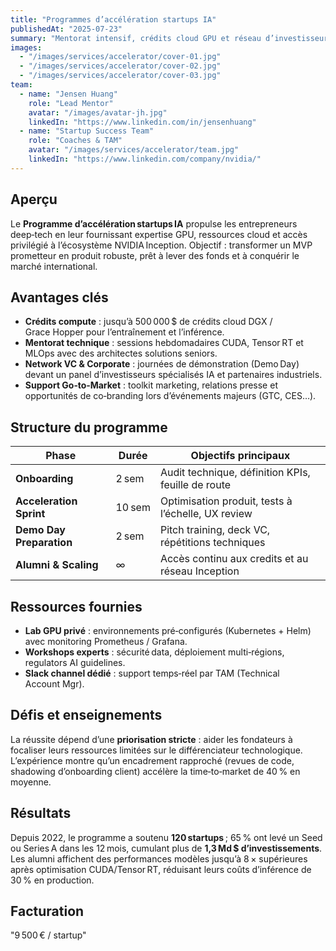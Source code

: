 ---
title: "Programmes d’accélération startups IA"
publishedAt: "2025-07-23"
summary: "Mentorat intensif, crédits cloud GPU et réseau d’investisseurs pour aider les jeunes pousses IA à passer du prototype au produit à l’échelle."
images:
  - "/images/services/accelerator/cover-01.jpg"
  - "/images/services/accelerator/cover-02.jpg"
  - "/images/services/accelerator/cover-03.jpg"
team:
  - name: "Jensen Huang"
    role: "Lead Mentor"
    avatar: "/images/avatar-jh.jpg"
    linkedIn: "https://www.linkedin.com/in/jensenhuang"
  - name: "Startup Success Team"
    role: "Coaches & TAM"
    avatar: "/images/services/accelerator/team.jpg"
    linkedIn: "https://www.linkedin.com/company/nvidia/"
---

## Aperçu

Le **Programme d’accélération startups IA** propulse les entrepreneurs deep‑tech
en leur fournissant expertise GPU, ressources cloud et accès privilégié à
l’écosystème NVIDIA Inception. Objectif : transformer un MVP prometteur en
produit robuste, prêt à lever des fonds et à conquérir le marché international.

## Avantages clés

- **Crédits compute** : jusqu’à 500 000 $ de crédits cloud DGX / Grace Hopper
  pour l’entraînement et l’inférence.
- **Mentorat technique** : sessions hebdomadaires CUDA, Tensor RT et MLOps avec
  des architectes solutions seniors.
- **Network VC & Corporate** : journées de démonstration (Demo Day) devant un
  panel d’investisseurs spécialisés IA et partenaires industriels.
- **Support Go‑to‑Market** : toolkit marketing, relations presse et
  opportunités de co‑branding lors d’événements majeurs (GTC, CES…).

## Structure du programme

| Phase                    | Durée  | Objectifs principaux                               |
| ------------------------ | ------ | -------------------------------------------------- |
| **Onboarding**           | 2 sem  | Audit technique, définition KPIs, feuille de route |
| **Acceleration Sprint**  | 10 sem | Optimisation produit, tests à l’échelle, UX review |
| **Demo Day Preparation** | 2 sem  | Pitch training, deck VC, répétitions techniques    |
| **Alumni & Scaling**     | ∞      | Accès continu aux credits et au réseau Inception   |

## Ressources fournies

- **Lab GPU privé** : environnements pré‑configurés (Kubernetes + Helm) avec
  monitoring Prometheus / Grafana.
- **Workshops experts** : sécurité data, déploiement multi‑régions, regulators
  AI guidelines.
- **Slack channel dédié** : support temps‑réel par TAM (Technical Account Mgr).

## Défis et enseignements

La réussite dépend d’une **priorisation stricte** : aider les fondateurs à
focaliser leurs ressources limitées sur le différenciateur technologique.
L’expérience montre qu’un encadrement rapproché (revues de code, shadowing
d’onboarding client) accélère la time‑to‑market de 40 % en moyenne.

## Résultats

Depuis 2022, le programme a soutenu **120 startups** ; 65 % ont levé un Seed ou
Series A dans les 12 mois, cumulant plus de **1,3 Md $ d’investissements**.
Les alumni affichent des performances modèles jusqu’à 8 × supérieures après
optimisation CUDA/Tensor RT, réduisant leurs coûts d’inférence de 30 % en
production.

## Facturation

"9 500 € / startup"
